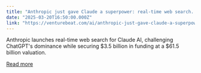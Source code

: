 ```yaml
---
title: "Anthropic just gave Claude a superpower: real-time web search. Here’s why it changes everything"
date: "2025-03-20T16:50:00.000Z"
link: "https://venturebeat.com/ai/anthropic-just-gave-claude-a-superpower-real-time-web-search-heres-why-it-changes-everything/"
---
```


Anthropic launches real-time web search for Claude AI, challenging ChatGPT's dominance while securing $3.5 billion in funding at a $61.5 billion valuation.

[Read more](https://venturebeat.com/ai/anthropic-just-gave-claude-a-superpower-real-time-web-search-heres-why-it-changes-everything/)
